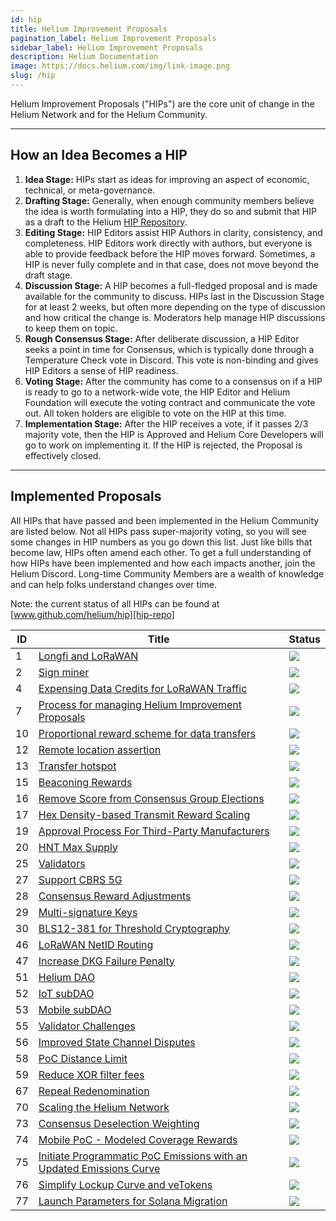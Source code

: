 ```yaml
---
id: hip
title: Helium Improvement Proposals
pagination_label: Helium Improvement Proposals
sidebar_label: Helium Improvement Proposals
description: Helium Documentation
image: https://docs.helium.com/img/link-image.png
slug: /hip
---
```



Helium Improvement Proposals ("HIPs") are the core unit of change in the Helium Network and for the
Helium Community.

---

## How an Idea Becomes a HIP

1. **Idea Stage:** HIPs start as ideas for improving an aspect of economic, technical, or
   meta-governance.
2. **Drafting Stage:** Generally, when enough community members believe the idea is worth
   formulating into a HIP, they do so and submit that HIP as a draft to the Helium [HIP
   Repository][hip-repo].
3. **Editing Stage:** HIP Editors assist HIP Authors in clarity, consistency, and completeness. HIP
   Editors work directly with authors, but everyone is able to provide feedback before the HIP moves
   forward. Sometimes, a HIP is never fully complete and in that case, does not move beyond the
   draft stage.
4. **Discussion Stage:** A HIP becomes a full-fledged proposal and is made available for the
   community to discuss. HIPs last in the Discussion Stage for at least 2 weeks, but often more
   depending on the type of discussion and how critical the change is. Moderators help manage HIP
   discussions to keep them on topic.
5. **Rough Consensus Stage:** After deliberate discussion, a HIP Editor seeks a point in time for
   Consensus, which is typically done through a Temperature Check vote in Discord. This vote is
   non-binding and gives HIP Editors a sense of HIP readiness.
6. **Voting Stage:** After the community has come to a consensus on if a HIP is ready to go to a
   network-wide vote, the HIP Editor and Helium Foundation will execute the voting contract and
   communicate the vote out. All token holders are eligible to vote on the HIP at this time.
7. **Implementation Stage:** After the HIP receives a vote, if it passes 2/3 majority vote, then the
   HIP is Approved and Helium Core Developers will go to work on implementing it. If the HIP is
   rejected, the Proposal is effectively closed.

---

## Implemented Proposals

All HIPs that have passed and been implemented in the Helium Community are listed below. Not all
HIPs pass super-majority voting, so you will see some changes in HIP numbers as you go down this
list. Just like bills that become law, HIPs often amend each other. To get a full understanding of
how HIPs have been implemented and how each impacts another, join the Helium Discord. Long-time
Community Members are a wealth of knowledge and can help folks understand changes over time.

Note: the current status of all HIPs can be found at [www.github.com/helium/hip][hip-repo]

| ID  | Title                                                                         | Status                                                               |
| --- | ----------------------------------------------------------------------------- | -------------------------------------------------------------------- |
| 1   | [Longfi and LoRaWAN][hip-1]                                                   | <img src="https://img.shields.io/badge/Status-Deployed-blue"></img>  |
| 2   | [Sign miner][hip-2]                                                           | <img src="https://img.shields.io/badge/Status-Deployed-blue"></img>  |
| 4   | [Expensing Data Credits for LoRaWAN Traffic][hip-4]                           | <img src="https://img.shields.io/badge/Status-Deployed-blue"></img>  |
| 7   | [Process for managing Helium Improvement Proposals][hip-7]                    | <img src="https://img.shields.io/badge/Status-Approved-green"></img> |
| 10  | [Proportional reward scheme for data transfers][hip-10]                       | <img src="https://img.shields.io/badge/Status-Deployed-blue"></img>  |
| 12  | [Remote location assertion][hip-12]                                           | <img src="https://img.shields.io/badge/Status-Deployed-blue"></img>  |
| 13  | [Transfer hotspot][hip-13]                                                    | <img src="https://img.shields.io/badge/Status-Deployed-blue"></img>  |
| 15  | [Beaconing Rewards][hip-15]                                                   | <img src="https://img.shields.io/badge/Status-Deployed-blue"></img>  |
| 16  | [Remove Score from Consensus Group Elections][hip-16]                         | <img src="https://img.shields.io/badge/Status-Deployed-blue"></img>  |
| 17  | [Hex Density-based Transmit Reward Scaling][hip-17]                           | <img src="https://img.shields.io/badge/Status-Deployed-blue"></img>  |
| 19  | [Approval Process For Third-Party Manufacturers][hip-19]                      | <img src="https://img.shields.io/badge/Status-Deployed-blue"></img>  |
| 20  | [HNT Max Supply][hip-20]                                                      | <img src="https://img.shields.io/badge/Status-Deployed-blue"></img>  |
| 25  | [Validators][hip-25]                                                          | <img src="https://img.shields.io/badge/Status-Deployed-blue"></img>  |
| 27  | [Support CBRS 5G][hip-27]                                                     | <img src="https://img.shields.io/badge/Status-Approved-green"></img> |
| 28  | [Consensus Reward Adjustments][hip-28]                                        | <img src="https://img.shields.io/badge/Status-Deployed-blue"></img>  |
| 29  | [Multi-signature Keys][hip-29]                                                | <img src="https://img.shields.io/badge/Status-Deployed-blue"></img>  |
| 30  | [BLS12-381 for Threshold Cryptography][hip-30]                                | <img src="https://img.shields.io/badge/Status-Deployed-blue"></img>  |
| 46  | [LoRaWAN NetID Routing][hip-46]                                               | <img src="https://img.shields.io/badge/Status-Approved-green"></img> |
| 47  | [Increase DKG Failure Penalty][hip-47]                                        | <img src="https://img.shields.io/badge/Status-Approved-green"></img> |
| 51  | [Helium DAO][hip-51]                                                          | <img src="https://img.shields.io/badge/Status-Approved-green"></img> |
| 52  | [IoT subDAO][hip-52]                                                          | <img src="https://img.shields.io/badge/Status-Approved-green"></img> |
| 53  | [Mobile subDAO][hip-53]                                                       | <img src="https://img.shields.io/badge/Status-Approved-green"></img> |
| 55  | [Validator Challenges][hip-55]                                                | <img src="https://img.shields.io/badge/Status-Approved-green"></img> |
| 56  | [Improved State Channel Disputes][hip-56]                                     | <img src="https://img.shields.io/badge/Status-Approved-green"></img> |
| 58  | [PoC Distance Limit][hip-58]                                                  | <img src="https://img.shields.io/badge/Status-Approved-green"></img> |
| 59  | [Reduce XOR filter fees][hip-59]                                              | <img src="https://img.shields.io/badge/Status-Approved-green"></img> |
| 67  | [Repeal Redenomination][hip-67]                                               | <img src="https://img.shields.io/badge/Status-Approved-green"></img> |
| 70  | [Scaling the Helium Network][hip-70]                                          | <img src="https://img.shields.io/badge/Status-Approved-green"></img> |
| 73  | [Consensus Deselection Weighting][hip-73]                                     | <img src="https://img.shields.io/badge/Status-Deployed-blue"></img>  |
| 74  | [Mobile PoC - Modeled Coverage Rewards][hip-74]                               | <img src="https://img.shields.io/badge/Status-Approved-green"></img> |
| 75  | [Initiate Programmatic PoC Emissions with an Updated Emissions Curve][hip-75] | <img src="https://img.shields.io/badge/Status-Approved-green"></img> |
| 76  | [Simplify Lockup Curve and veTokens][hip-76]                                  | <img src="https://img.shields.io/badge/Status-Approved-green"></img> |
| 77  | [Launch Parameters for Solana Migration][hip-77]                              | <img src="https://img.shields.io/badge/Status-Approved-green"></img> |

[hip-repo]: https://github.com/helium/hip
[hip-1]: https://github.com/helium/HIP/blob/main/0001-longfi-and-lorawan.md
[hip-2]: https://github.com/helium/HIP/blob/main/0002-sign-miner.md
[hip-4]: https://github.com/helium/HIP/blob/main/0004-expensing-data-credits-for-lorawan.md
[hip-7]: https://github.com/helium/HIP/blob/main/0007-managing-hip-process.md
[hip-10]: https://github.com/helium/HIP/blob/main/0010-usage-based-data-transfer-rewards.md
[hip-12]: https://github.com/helium/HIP/blob/main/0012-remote-location-assert.md
[hip-13]: https://github.com/helium/HIP/blob/main/0013-transfer-hotspot.md
[hip-15]: https://github.com/helium/HIP/blob/main/0015-beaconing-rewards.md
[hip-16]: https://github.com/helium/HIP/blob/main/0016-random-consensus-group-election.md
[hip-17]: https://github.com/helium/HIP/blob/main/0017-hex-density-based-transmit-reward-scaling.md
[hip-19]: https://github.com/helium/HIP/blob/main/0019-third-party-manufacturers.md
[hip-20]: https://github.com/helium/HIP/blob/main/0020-hnt-max-supply.md
[hip-25]: https://github.com/helium/HIP/blob/main/0025-validators.md
[hip-27]: https://github.com/helium/HIP/blob/main/0027-cbrs-5g-support.md
[hip-28]: https://github.com/helium/HIP/blob/main/0028-consensus-reward-adjustments.md
[hip-29]: https://github.com/helium/HIP/blob/main/0029-multisignature-keys.md
[hip-30]: https://github.com/helium/HIP/blob/main/0030-update-threshold-cryptography.md
[hip-46]: https://github.com/helium/HIP/blob/main/0046-lorawan-netid-routing.md
[hip-47]: https://github.com/helium/HIP/blob/main/0047-increase-dkg-penalty.md
[hip-51]: https://github.com/helium/HIP/blob/main/0051-helium-dao.md
[hip-52]: https://github.com/helium/HIP/blob/main/0052-iot-dao.md
[hip-53]: https://github.com/helium/HIP/blob/main/0053-mobile-dao.md
[hip-55]: https://github.com/helium/HIP/blob/main/0055-validator-challenges.md
[hip-56]: https://github.com/helium/HIP/blob/main/0056-state-channel-dispute-strategy.md
[hip-58]: https://github.com/helium/HIP/blob/main/0058-poc-distance-limit.md
[hip-59]: https://github.com/helium/HIP/blob/main/0059-reduce-xor-filter-fees.md
[hip-67]: https://github.com/helium/HIP/blob/main/0067-repeal-redenomination.md
[hip-70]: https://github.com/helium/HIP/blob/main/0070-scaling-helium.md
[hip-73]: https://github.com/helium/HIP/blob/main/0073-consensus-deselection-history-weight.md
[hip-74]: https://github.com/helium/HIP/blob/main/0074-mobile-poc-modeled-coverage-rewards.md
[hip-75]:
  https://github.com/helium/HIP/blob/main/0075-mobile-poc-initiate-programmatic-minting-and-updated-emissions-curve.md
[hip-76]: https://github.com/helium/HIP/blob/main/0076-linear-lockup-curve.md
[hip-77]: https://github.com/helium/HIP/blob/main/0077-solana-parameters.md
